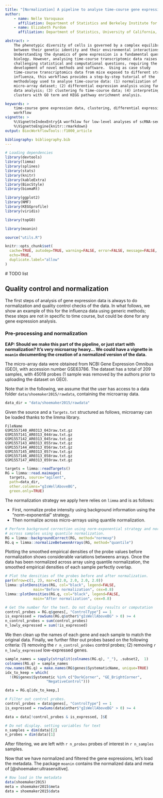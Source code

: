 ```yaml
---
title: "[Normalization] A pipeline to analyse time-course gene expression data"
author:
    - name: Nelle Varoquaux
      affiliation: Department of Statistics and Berkeley Institute for Data Science, University of California, Berkeley, Berkeley, CA 
    - name: Elizabeth Purdom
      affiliation: Department of Statistics, University of California, Berkeley, Berkeley, CA

abstract: >
    The phenotypic diversity of cells is governed by a complex equilibrium
    between their genetic identity and their environmental interactions:
    Understanding the dynamics of gene expression is a fundamental question of
    biology. However, analysing time-course transcriptomic data raises unique
    challenging statistical and computational questions, requiring the
    development of novel methods and software.  Using as case study
    time-course transcriptomics data from mice exposed to different strains of
    influenza, this workflows provides a step-by-step tutorial of the
    methodology used to analyse time-course data: (1) normalization of the
    micro-array dataset; (2) differential expression analysis using functional
    data analysis; (3) clustering fo time-course data; (4) interpreting
    clusters with GO term and KEGG pathway enrichment analysis.

keywords: >
    time-course gene expression data, clustering, differential expression,
    workflow
vignette: >
    %\VignetteIndexEntry{A worfklow for low-level analyses of scRNA-seq data}
    %\VignetteEngine{knitr::rmarkdown}
output: BiocWorkflowTools::f1000_article

bibliography: bibliography.bib
---
```


```r
# Loading dependencies
library(devtools)
library(limma)
library(splines)
library(stats)
library(knitr)
library(kableExtra)
library(BiocStyle)
library(biomaRt)

library(ggplot2)
library(NMF)
library(KEGGprofile)
library(viridis)

library(topGO)

library(moanin)

source("utils.R")
```

```r
knitr::opts_chunk$set(
  cache=TRUE, autodep=TRUE, warning=FALSE, error=FALSE, message=FALSE,
  echo=TRUE,
  duplicate.label="allow"
)
```


# TODO list



## Quality control and normalization

The first steps of analysis of gene expression data is always to do normalization and quality control checks of the data. In what follows, we show an example of this for the influenza data using generic methods; these steps are not in specific to time course, but could be done for any gene expression analysis. 

### Pre-processing and normalization

**EAP: Should we make this part of the pipeline, or just start with normalization? It's very microarray heavy... We could have a vignette in `moanin` documenting the creation of a normalized version of the data.**

The micro-array data were obtained from NCBI Gene Expression Omnibus (GEO),
with accession number GSE63786. The dataset has a total of 209 samples, with
45018 probes (1 sample was removed by the authors prior to uploading the
dataset on GEO).

Note that in the following, we assume that the user has access to a data
folder `data/shoemaker2015/rawdata`, containing the microarray data. 

```r
data_dir = "data/shoemaker2015/rawdata"
```

Given the source and a `Targets.txt` structured as follows, microarray can be
loaded thanks to the limma library.

```
FileName
GSM1557140_AR0313_043raw.txt.gz
GSM1557141_AR0313_044raw.txt.gz
GSM1557142_AR0313_045raw.txt.gz
GSM1557143_AR0313_055raw.txt.gz
GSM1557144_AR0313_056raw.txt.gz
GSM1557145_AR0313_057raw.txt.gz
GSM1557146_AR0313_058raw.txt.gz
GSM1557147_AR0313_059raw.txt.gz
```

```r
targets = limma::readTargets()
RG = limma::read.maimages(
  targets, source="agilent",
  path=data_dir,
  other.columns="gIsWellAboveBG",
  green.only=TRUE)

```

The normalization strategy we apply here relies on `limma` and is as follows:

  - First, normalize probe intensity using background information using the
    "norm-exponential" strategy.
  - Then normalize across micro-arrrays using quantile normalization.



```r
# Perform background correction using norm-exponential strategy and normalize
# across samples using quantile normalization.
RG = limma::backgroundCorrect(RG, method="normexp")
RG.q = limma::normalizeBetweenArrays(RG, method="quantile")
```

Plotting the smoothed empirical densities of the probe values before
normalization shows considerable variations betweens arrays. Once the data has
been normalized across array using quantile normalization, the smoothed
empirical densities of each sample perfectly overlap.

```r
# Plot the densities of the probes before and after normalization.
par(mfrow=c(1, 2), mar=c(2.0, 2.0, 2.0, 2.0))
limma::plotDensities(RG, col="black", legend=FALSE,
		     main="Before normalization", cex=0.8)
limma::plotDensities(RG.q, col="black", legend=FALSE,
		     main="After normalization", cex=0.8)
```


```r
# Get the number for the text. Do not display results or computation
control_probes = RG.q$genes[, "ControlType"] == 1
is_expressed = rowSums(RG.q$other$"gIsWellAboveBG" > 0) >= 4
n_control_probes = sum(control_probes)
n_lowly_expressed = sum(!is_expressed)
```

We then clean up the names of each gene and each sample to match the original
data. Finally, we further filter out probes based on the following criteria:
(1) removing the `r n_control_probes` control probes; (2) removing 
`r n_lowly_expressed` low-expressed genes. 

```r

sample_names = sapply(strsplit(colnames(RG.q), "_"), .subset2,  1)
colnames(RG.q) = sample_names
row.names(RG.q) = make.names(RG$genes$SystematicName, unique=TRUE)
idx_to_keep = which(
  !(RG$genes$Systematic %in% c("DarkCorner", "GE_BrightCorner",
			       "NegativeControl")))

data = RG.q[idx_to_keep,]

# Filter out control probes.
control_probes = data$genes[, "ControlType"] == 1
is_expressed = rowSums(data$other$"gIsWellAboveBG" > 0) >= 4

data = data[!control_probes & is_expressed, ]$E
```



```r
# Do not display. setting variables for text
n_samples = dim(data)[2]
n_probes = dim(data)[1]
```

After filtering, we are left with `r n_probes` probes of interest in 
`r n_samples` samples.


Now that we have normalized and filtered the gene expressions, let's load the
metadata. The package `moanin` contains the normalized data and meta of
[@shoemaker:ultrasensitive].

```r
# Now load in the metadata
data(shoemaker2015)
meta = shoemaker2015$meta
data = shoemaker2015$data
```

